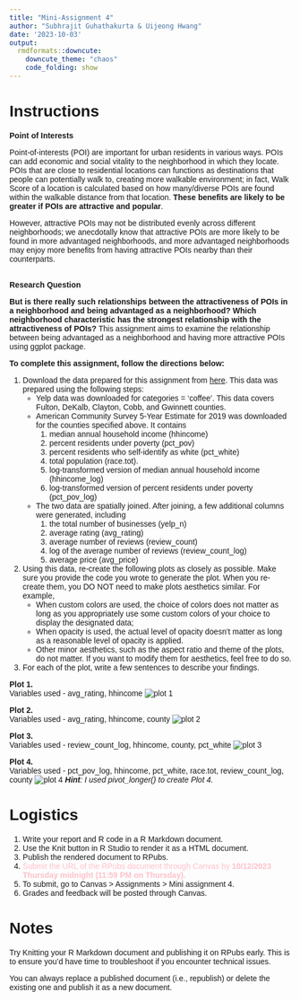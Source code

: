 ```yaml
---
title: "Mini-Assignment 4"
author: "Subhrajit Guhathakurta & Uijeong Hwang"
date: '2023-10-03'
output:
  rmdformats::downcute:
    downcute_theme: "chaos"
    code_folding: show
---
```


<style type="text/css">
  body{
  font-family: Arial;
  }
</style>

# Instructions
**Point of Interests**

Point-of-interests (POI) are important for urban residents in various ways. POIs can add economic and social vitality to the neighborhood in which they locate. POIs that are close to residential locations can functions as destinations that people can potentially walk to, creating more walkable environment; in fact, Walk Score of a location is calculated based on how many/diverse POIs are found within the walkable distance from that location. **These benefits are likely to be greater if POIs are attractive and popular**. 

However, attractive POIs may not be distributed evenly across different neighborhoods; we anecdotally know that attractive POIs are more likely to be found in more advantaged neighborhoods, and more advantaged neighborhoods may enjoy more benefits from having attractive POIs nearby than their counterparts. 

<br>
**Research Question**

**But is there really such relationships between the attractiveness of POIs in a neighborhood and being advantaged as a neighborhood? Which neighborhood characteristic has the strongest relationship with the attractiveness of POIs?** This assignment aims to examine the relationship between being advantaged as a neighborhood and having more attractive POIs using ggplot package.



**To complete this assignment, follow the directions below:**

1. Download the data prepared for this assignment from [here](https://ujhwang.github.io/UrbanAnalytics2023/Assignment/mini_4/coffee.csv). This data was prepared using the following steps:
    * Yelp data was downloaded for categories = 'coffee'. This data covers Fulton, DeKalb, Clayton, Cobb, and Gwinnett counties. 
    * American Community Survey 5-Year Estimate for 2019 was downloaded for the counties specified above. It contains 
        (1) median annual household income (hhincome)
        (2) percent residents under poverty (pct_pov)
        (3) percent residents who self-identify as white (pct_white)
        (4) total population (race.tot). 
        (5) log-transformed version of median annual household income (hhincome_log)
        (6) log-transformed version of percent residents under poverty (pct_pov_log)
    * The two data are spatially joined. After joining, a few additional columns were generated, including 
        (1) the total number of businesses (yelp_n)
        (2) average rating (avg_rating)
        (3) average number of reviews (review_count)
        (4) log of the average number of reviews (review_count_log)
        (5) average price (avg_price)

2. Using this data, re-create the following plots as closely as possible. Make sure you provide the code you wrote to generate the plot. When you re-create them, you DO NOT need to make plots aesthetics similar. For example, 
    * When custom colors are used, the choice of colors does not matter as long as you appropriately use some custom colors of your choice to display the designated data; 
    * When opacity is used, the actual level of opacity doesn't matter as long as a reasonable level of opacity is applied. 
    * Other minor aesthetics, such as the aspect ratio and theme of the plots, do not matter. If you want to modify them for aesthetics, feel free to do so.
    
3. For each of the plot, write a few sentences to describe your findings.


**Plot 1.**   
Variables used - avg_rating, hhincome
![plot 1](q1.jpg)
 
**Plot 2.**   
Variables used - avg_rating, hhincome, county
![plot 2](q2.jpg)

**Plot 3.**   
Variables used - review_count_log, hhincome, county, pct_white
![plot 3](q3.jpg)

**Plot 4.**  
Variables used - pct_pov_log, hhincome, pct_white, race.tot, review_count_log, county
![plot 4](q4.jpg)
***Hint**: I used pivot_longer() to create Plot 4.*


# Logistics
1. Write your report and R code in a R Markdown document. 
2. Use the Knit button in R Studio to render it as a HTML document.
3. Publish the rendered document to RPubs.
4. <font color="pink">Submit the URL of the RPubs document through Canvas by **10/12/2023 Thursday midnight (11:59 PM on Thursday).** </font>
5. To submit, go to Canvas > Assignments > Mini assignment 4.
6. Grades and feedback will be posted through Canvas.



    
# Notes
Try Knitting your R Markdown document and publishing it on RPubs early. This is to ensure you'd have time to troubleshoot if you encounter technical issues.

You can always replace a published document (i.e., republish) or delete the existing one and publish it as a new document. 